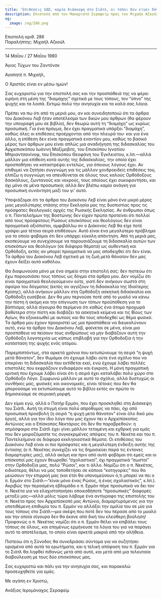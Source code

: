 ```yaml
---
title: 'Επιθέσεις SAD, καμία διάσκεψη στο Σιάτλ, οι τόποι δεν είναι δόγμα'
description: Επιστολή από τον Μακαριστό Σεραφείμ προς τον Μιχαήλ Αζκούλ.
og:
  image: /og/286.png
---
```


<div style={{textAlign:'right', fontFamily:'monospace'}}>Επιστολή αριθ. 286</div>
<div style={{textAlign:'left', fontFamily:'monospace'}}>Παραλήπτης: Μιχαήλ Αζκούλ</div>

---

14 Μαΐου / 27 Μαΐου 1980

Άγιος Τύχων του Ζαντόνσκ

Αγαπητέ π. Μιχαήλ,

Ο Χριστός είναι εν μέσω ημών!

Σας ευχαριστώ για την επιστολή σας και την προσπάθειά της να φέρει ειρήνη στη μέση της “διαμάχης” σχετικά με τους τόπους, τον “ύπνο” της ψυχής και τα λοιπά. Εκτιμώ πολύ την ανησυχία και τα καλά σας λόγια.

Πρέπει να πω ότι από τη μεριά μου, αν και συνειδητοποιώ ότι τα άρθρα του Διακόνου Λεβ ήταν αποτέλεσμα των δικών μου άρθρων (θα φέρουν την υπογραφή μου σε βιβλίο), δεν θεωρώ αυτή τη “διαμάχη” ως κυρίως προσωπική. Για ένα πράγμα, δεν έχει πραγματικά υπάρξει “διαμάχη”, καθώς όλες οι επιθέσεις προέρχονται από την πλευρά του· και για ένα άλλο, η επίθεση δεν είναι πραγματικά εναντίον μου, καθώς το βασικό μέρος των άρθρων μου είναι απλώς μια αναδιήγηση της διδασκαλίας του Αρχιεπισκόπου Ιωάννη Μαξίμοβιτς, του Επισκόπου Ιγνατίου Μπριαντσανίνοφ, του Επισκόπου Θεοφάνη του Έγκλειστου, κ.λπ.—αλλά μάλλον μια επίθεση κατά αυτής της διδασκαλίας, την οποία έχει προσπαθήσει να καταστρέψει εντελώς, για όποιους λόγους έχει. Αν επιθυμεί να ζητήσει συγγνώμη για τις μάλλον χονδροειδείς επιθέσεις του, ελπίζω η συγγνώμη να απευθύνεται σε όλους τους καλούς Ορθόδοξους δασκάλους, ζωντανούς και νεκρούς, τους οποίους έχει συκοφαντήσει, και όχι μόνο σε μένα προσωπικά; αλλά δεν βλέπω καμία ανάγκη για προσωπική συνάντηση μαζί του γι' αυτό.

Υποψιάζομαι ότι τα άρθρα του Διακόνου Λεβ είναι μόνο ένα μικρό μέρος μιας μεγαλύτερης στάσης στην Εκκλησία μας της δυσπιστίας προς τις πρόσφατες θεολογικές αρχές της Ρωσικής Εκκλησίας. Αν άνθρωποι όπως ο π. Παντελεήμων της Βοστώνης δεν είχαν πρώτα προτείνει ότι πολλοί από τους πρόσφατους Ρώσους επισκόπους και θεολόγους δεν είναι πραγματικά αξιόπιστοι, αμφιβάλλω αν ο Διάκονος Λεβ θα είχε ποτέ γράψει μια τέτοια σειρά επιθέσεων. Αυτό είναι ένα μεγαλύτερο πρόβλημα για το οποίο φοβάμαι ότι δεν υπάρχει εύκολη απάντηση. Από τη μεριά μας, σκοπεύουμε να συνεχίσουμε να παρουσιάζουμε τη διδασκαλία αυτών των επισκόπων και θεολόγων (σε διάφορα θέματα) ως αυθεντική και Ορθόδοξη, εκτός αν μπορεί πραγματικά να μας αποδειχθεί ότι δεν είναι. Τα άρθρα του Διακόνου Λεβ σχετικά με τη ζωή μετά θάνατον δεν μας έχουν δείξει αυτό καθόλου.

Θα διαφωνούσα μόνο με ένα σημείο στην επιστολή σας: δεν πιστεύω ότι έχω παρουσιάσει τους τόπους ως δόγμα στα άρθρα μου. Δεν νομίζω ότι είναι πραγματικά θεολογούμενον ούτε, γιατί δεν ανήκουν σωστά στη σφαίρα του δόγματος (εκτός αν αγγίζουν τη διδασκαλία της Ιδιαίτερης Κρίσης), αλλά ανήκουν μάλλον στη Ορθόδοξη ασκητική διδασκαλία και Ορθόδοξη ευσέβεια. Δεν θα μου περνούσε ποτέ από το μυαλό να κάνω την πίστη ή ακόμη και την επίγνωση των τόπων προϋπόθεση για το βάπτισμα; αλλά σίγουρα θα περίμενα ότι καθώς ένα άτομο προχωρά βαθύτερα στην πίστη και διαβάζει τα ασκητικά κείμενα και τις Βίους των Αγίων, θα εξοικειωθεί με αυτούς και θα τους αποδεχθεί ως θέμα φυσικό. Τα άρθρα μου έχουν προοριστεί ως μια προσπάθεια να διευκολύνουν αυτό, ενώ τα άρθρα του Διακόνου Λεβ, φαίνεται σε μένα, είναι μια προσπάθεια να πείσουν τους ανθρώπους να μην διαβάζουν αυτή την Ορθόδοξη λογοτεχνία ως κάπως επιβλαβή για την Ορθοδοξία ή την κατάσταση της ψυχής ενός ατόμου.

Παρεμπιπτόντως, στα αρκετά χρόνια που εκτυπώνουμε τη σειρά “η ψυχή μετά θάνατον”, δεν θυμάμαι ότι έχουμε λάβει ούτε ένα σχόλιο που να επικρίνει τη διδασκαλία που εκτίθεται εκεί, ενώ έχουμε λάβει πολλές επιστολές που εκφράζουν ενδιαφέρον και έγκριση. Η μόνη πραγματική κριτική που έχουμε λάβει είναι ότι η σειρά έχει καταλάβει πολύ χώρο στο Ορθόδοξο Λόγο. Συμφωνώ μάλλον με αυτό το σχόλιο, αλλά δυστυχώς οι συνθήκες μας, φυσικές και οικονομικές, είναι τέτοιες που δεν θα μπορούσαμε να εκτυπώσουμε αυτό το βιβλίο εκτός αν πρώτα το δημοσιεύαμε σε σειριακή μορφή.

Δεν είμαι εγώ, αλλά ο Πατήρ Ερμάν, που έχει προσκληθεί στη Διάσκεψη του Σιάτλ. Αυτή τη στιγμή είναι πολύ απρόθυμος να πάει, όχι από προσωπική προσβολή (η σειρά “η ψυχή μετά θάνατον” είναι όλο δικό μου έργο), αλλά για τον ίδιο λόγο που μας έχουν πει ο Αρχιεπίσκοπος Αντώνιος και ο Επίσκοπος Νεκτάριος ότι δεν θα παραβρεθούν: η ατμόσφαιρα στο Σιάτλ έχει γίνει μάλλον τεταμένη και εχθρική για εμάς που δεν μοιραζόμαστε τις συγκεκριμένες απόψεις του π. Νεκέτα και του π. Παντελεήμονα σε διάφορα εκκλησιαστικά θέματα. Οι επιθέσεις του Διακόνου Λεβ είναι οι πιο πρόσφατες και η μεγαλύτερη ένδειξη αυτής της έντασης (ο π. Νεκέτας συνεχίζει να τις δημοσιεύει παρά τις έντονες διαμαρτυρίες μας), αλλά ακόμη και πριν από αυτό φοβάμαι ότι εμείς και οι επίσκοποί μας έχουν θεωρηθεί “σχολαστικοί”, όχι πραγματικά “σωστοί” στην Ορθοδοξία μας, πολύ “Ρώσοι”, και τι άλλο. Νομίζω ότι ο π. Νεκέτας, ειδικότερα, θέλει να μας τοποθετήσει σε κάποια “κατηγορίες” που θα μειώσουν την επιρροή μας (και έτσι θα υπονομεύσουν ό,τι μπορεί να πει ο π. Ερμάν στο Σιάτλ—“είναι μόνο ένας Ρώσος, ή ένας σχολαστικός”, κ.λπ.). Ακριβώς την περασμένη εβδομάδα ο π. Ερμάν πήγε προσωπικά να δει τον π. Νεκέτα για να ελαχιστοποιήσει οποιεσδήποτε “προσωπικές” διαφορές μεταξύ μας—αλλά μόλις τώρα λάβαμε ένα αντίγραφο της επιστολής του π. Νεκέτα προς τον Αρχιεπίσκοπό μας Αντώνιο, διαμαρτυρόμενος για την υποτιθέμενη επιθυμία του π. Ερμάν να αλλάξει την ομιλία του σε μία για τους τόπους στο Σιάτλ—μια σκέψη που ποτέ δεν του πέρασε από το μυαλό και την οποία σίγουρα δεν θα έκανε από δική του ελεύθερη βούληση! Προφανώς ο π. Νεκέτας νομίζει ότι ο π. Ερμάν θέλει να επιβάλει τους τόπους σε όλους, και επομένως ερμήνευσε τα λόγια του για να παράγει αυτό το αποτέλεσμα, το οποίο είναι αρκετά μακριά από την αλήθεια.

Πιστεύω ότι η Σύνοδος θα συνεδριάσει σύντομα για να συζητήσει ορισμένα από αυτά τα ερωτήματα, και η τελική απόφαση του π. Ερμάν για το Σιάτλ θα ληφθεί πιθανώς μετά από αυτό, και μετά από μια τελευταία διαβούλευση με τους δύο επισκόπους μας.

Σας ευχαριστώ και πάλι για την ανησυχία σας, και παρακαλώ προσευχηθείτε για εμάς.

Με αγάπη εν Χριστώ,

Ανάξιος Ιερομόναχος Σεραφείμ